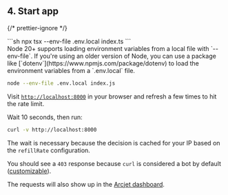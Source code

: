 
## 4. Start app

{/* prettier-ignore */}
<SelectableContent client:load syncKey="language" frameworkSwitcher>
  <div slot="TS" slotIdx="1">
  ```sh
  npx tsx --env-file .env.local index.ts
  ```
  </div>
  <div slot="JS" slotIdx="2">
  <Aside type="note" title="env files">
  Node 20+ supports loading environment variables from a local file with
  `--env-file`. If you're using an older version of Node, you can use a package
  like [`dotenv`](https://www.npmjs.com/package/dotenv) to load the environment
  variables from a `.env.local` file.
</Aside>

```sh
node --env-file .env.local index.js
```

  </div>
</SelectableContent>

Visit [`http://localhost:8000`](http://localhost:8000) in your browser and
refresh a few times to hit the rate limit.

Wait 10 seconds, then run:

```sh
curl -v http://localhost:8000
```

The wait is necessary because the decision is cached for your IP based on the
`refillRate` configuration.

You should see a `403` response because `curl` is considered a bot by default
([customizable](/bot-protection/identifying-bots)).

The requests will also show up in the [Arcjet
dashboard](https://app.arcjet.com).
